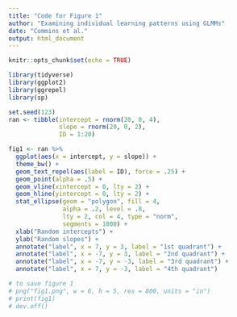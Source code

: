 ```yaml
---
title: "Code for Figure 1"
author: "Examining individual learning patterns using GLMMs"
date: "Commins et al."
output: html_document
---
```


```r
knitr::opts_chunk$set(echo = TRUE)

library(tidyverse)
library(ggplot2)
library(ggrepel)
library(sp)

set.seed(123)
ran <- tibble(intercept = rnorm(20, 0, 4),
              slope = rnorm(20, 0, 2),
              ID = 1:20)

fig1 <- ran %>%
  ggplot(aes(x = intercept, y = slope)) +
  theme_bw() +
  geom_text_repel(aes(label = ID), force = .25) +
  geom_point(alpha = .5) +
  geom_vline(xintercept = 0, lty = 2) +
  geom_hline(yintercept = 0, lty = 2) +
  stat_ellipse(geom = "polygon", fill = 4,
               alpha = .2, level = .8,
               lty = 2, col = 4, type = "norm",
               segments = 1000) +
  xlab("Random intercepts") +
  ylab("Random slopes") +
  annotate("label", x = 7, y = 3, label = "1st quadrant") +
  annotate("label", x = -7, y = 3, label = "2nd quadrant") +
  annotate("label", x = -7, y = -3, label = "3rd quadrant") +
  annotate("label", x = 7, y = -3, label = "4th quadrant")
```

```r
# to save figure 1
# png("fig1.png", w = 6, h = 5, res = 800, units = "in")
# print(fig1)
# dev.off()
```